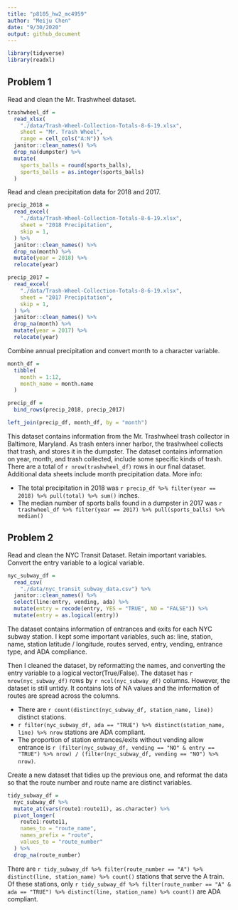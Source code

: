 ```yaml
---
title: "p8105_hw2_mc4959"
author: "Meiju Chen"
date: "9/30/2020"
output: github_document
---
```


```r
library(tidyverse)
library(readxl)
```

## Problem 1

Read and clean the Mr. Trashwheel dataset.

```r
trashwheel_df = 
  read_xlsx(
    "./data/Trash-Wheel-Collection-Totals-8-6-19.xlsx",
    sheet = "Mr. Trash Wheel",
    range = cell_cols("A:N")) %>%
  janitor::clean_names() %>%
  drop_na(dumpster) %>%
  mutate(
    sports_balls = round(sports_balls),
    sports_balls = as.integer(sports_balls)
  )
```

Read and clean precipitation data for 2018 and 2017.

```r
precip_2018 = 
  read_excel(
    "./data/Trash-Wheel-Collection-Totals-8-6-19.xlsx",
    sheet = "2018 Precipitation",
    skip = 1,
  ) %>%
  janitor::clean_names() %>%
  drop_na(month) %>%
  mutate(year = 2018) %>%
  relocate(year)

precip_2017 = 
  read_excel(
    "./data/Trash-Wheel-Collection-Totals-8-6-19.xlsx",
    sheet = "2017 Precipitation",
    skip = 1,
  ) %>%
  janitor::clean_names() %>%
  drop_na(month) %>%
  mutate(year = 2017) %>%
  relocate(year)
```

Combine annual precipitation and convert month to a character variable.

```r
month_df = 
  tibble(
    month = 1:12,
    month_name = month.name
  )

precip_df = 
  bind_rows(precip_2018, precip_2017)

left_join(precip_df, month_df, by = "month")
```

This dataset contains information from the Mr. Trashwheel trash collector in Baltimore, Maryland. As trash enters inner harbor, the trashwheel collects that trash, and stores it in the dumpster. The dataset contains information on year, month, and trash collected, include some specific kinds of trash. There are a total of `r nrow(trashwheel_df)` rows in our final dataset. Additional data sheets include month precipitation data. More info:

* The total precipitation in 2018 was `r precip_df %>% filter(year == 2018) %>% pull(total) %>% sum()` inches.
* The median number of sports balls found in a dumpster in 2017 was `r trashwheel_df %>% filter(year == 2017) %>% pull(sports_balls) %>% median()`




## Problem 2

Read and clean the NYC Transit Dataset.
Retain important variables.
Convert the entry variable to a logical variable.

```r
nyc_subway_df = 
  read_csv(
    "./data/nyc_transit_subway_data.csv") %>%
  janitor::clean_names() %>%
  select(line:entry, vending, ada) %>% 
  mutate(entry = recode(entry, YES = "TRUE", NO = "FALSE")) %>% 
  mutate(entry = as.logical(entry))
```

The dataset contains information of entrances and exits for each NYC subway station. I kept some important variables, such as: line, station, name, station latitude / longitude, routes served, entry, vending, entrance type, and ADA compliance.

Then I cleaned the dataset, by reformatting the names, and converting the entry variable to a logical vector(True/False).
The dataset has `r nrow(nyc_subway_df)` rows by `r ncol(nyc_subway_df)` columns. However, the dataset is still untidy. It contains lots of NA values and the information of routes are spread across the columns.

* There are `r count(distinct(nyc_subway_df, station_name, line))` distinct stations.
* `r filter(nyc_subway_df, ada == "TRUE") %>% distinct(station_name, line) %>% nrow` stations are ADA compliant.
* The proportion of station entrances/exits without vending allow entrance is `r (filter(nyc_subway_df, vending == "NO" & entry == "TRUE") %>% nrow) / (filter(nyc_subway_df, vending == "NO") %>% nrow)`.


Create a new dataset that tidies up the previous one, and reformat the data so that the route number and route name are distinct variables.

```r
tidy_subway_df =
  nyc_subway_df %>%
  mutate_at(vars(route1:route11), as.character) %>%
  pivot_longer(
    route1:route11,
    names_to = "route_name",
    names_prefix = "route",
    values_to = "route_number"
  ) %>% 
  drop_na(route_number)
```

There are `r tidy_subway_df %>% filter(route_number == "A") %>% distinct(line, station_name) %>% count()` stations that serve the A train. Of these stations, only `r tidy_subway_df %>% filter(route_number == "A" & ada == "TRUE") %>% distinct(line, station_name) %>% count()` are ADA compliant.




